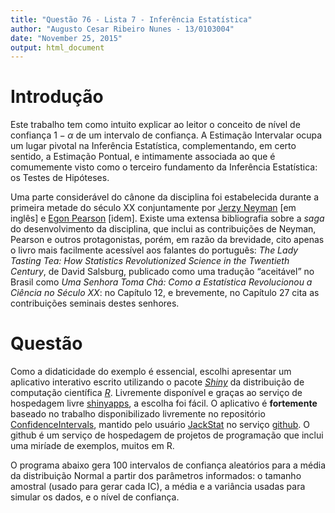 ```yaml
---
title: "Questão 76 - Lista 7 - Inferência Estatística"
author: "Augusto Cesar Ribeiro Nunes - 13/0103004"
date: "November 25, 2015"
output: html_document
---
```


# Introdução

  Este trabalho tem como intuito explicar ao leitor o conceito de nível de confiança $1 - \alpha$ de um intervalo de confiança. A Estimação Intervalar ocupa um lugar pivotal na Inferência Estatística, complementando, em certo sentido, a Estimação Pontual, e intimamente associada ao que é comumemente visto como o terceiro fundamento da Inferência Estatística: os Testes de Hipóteses. 
  
  Uma parte considerável do cânone da disciplina foi estabelecida durante a primeira metade do século XX conjuntamente por [Jerzy Neyman](https://en.wikipedia.org/wiki/Jerzy_Neyman) [em inglês] e [Egon Pearson](https://en.wikipedia.org/wiki/Egon_Pearson) [idem]. Existe uma extensa bibliografia sobre a _saga_ do desenvolvimento da disciplina, que inclui as contribuições de Neyman, Pearson e outros protagonistas, porém, em razão da brevidade, cito apenas o livro mais facilmente acessível aos falantes do português: _The Lady Tasting Tea: How Statistics Revolutionized Science in the Twentieth Century_, de David Salsburg, publicado como uma tradução "aceitável" no Brasil como _Uma Senhora Toma Chá: Como a Estatística Revolucionou a Ciência no Século XX_: no Capítulo 12, e brevemente, no Capítulo 27 cita as contribuições seminais destes senhores.
  
# Questão

  Como a didaticidade do exemplo é essencial, escolhi apresentar um aplicativo interativo escrito utilizando o pacote [_Shiny_](http://shiny.rstudio.com/) da distribuição de computação científica [_R_](http://r-project.org). Livremente disponível e graças ao serviço de hospedagem livre [shinyapps](https://shinyapps.io), a escolha foi fácil. O aplicativo é __fortemente__ baseado no trabalho disponibilizado livremente no repositório [ConfidenceIntervals](https://github.com/JackStat/ConfidenceIntervals), mantido pelo usuário [JackStat](https://github.com/JackStat/) no serviço [github](https://github.com). O github é um serviço de hospedagem de projetos de programação que inclui uma miríade de exemplos, muitos em R.
  
  O programa abaixo gera 100 intervalos de confiança aleatórios para a média da distribuição Normal a partir dos parâmetros informados: o tamanho amostral (usado para gerar cada IC), a média e a variância usadas para simular os dados, e o nível de confiança.
  
  
  
  


<!-- # ```{r setup, include=FALSE} -->
<!-- # knitr::opts_chunk$set(echo = TRUE) -->
<!-- # ``` -->



<!-- ## R Markdown -->

<!-- This is an R Markdown document. Markdown is a simple formatting syntax for authoring HTML, PDF, and MS Word documents. For more details on using R Markdown see <http://rmarkdown.rstudio.com>. -->

<!-- When you click the **Knit** button a document will be generated that includes both content as well as the output of any embedded R code chunks within the document. You can embed an R code chunk like this: -->

<!-- ```{r cars} -->
<!-- summary(cars) -->
<!-- ``` -->

<!-- ## Including Plots -->

<!-- You can also embed plots, for example: -->

<!-- ```{r pressure, echo=FALSE} -->
<!-- plot(pressure) -->
<!-- ``` -->

<!-- Note that the `echo = FALSE` parameter was added to the code chunk to prevent printing of the R code that generated the plot. -->
